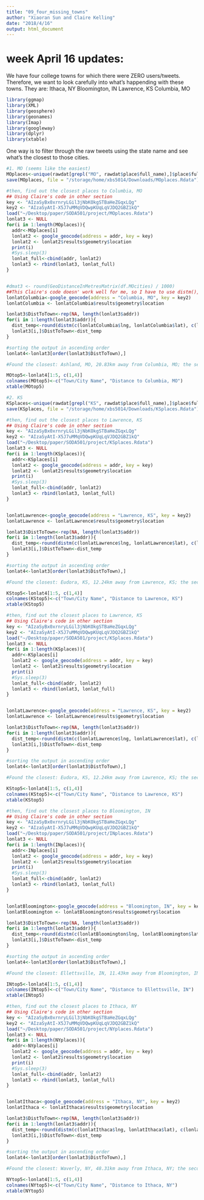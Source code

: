 ```yaml
---
title: "09_four_missing_towns"
author: "Xiaoran Sun and Claire Kelling"
date: "2018/4/16"
output: html_document
---
```


# week April 16 updates:
We have four college towns for which there were ZERO users/tweets. Therefore, we want to look carefully into what's happending with these towns.
They are:
Ithaca, NY
Bloomington, IN
Lawrence, KS
Columbia, MO

```r
library(ggmap)
library(XML)
library(geosphere)
library(geonames)
library(Imap)
library(googleway)
library(dplyr)
library(xtable)
```

One way is to filter through the raw tweets using the state name and see what's the closest to those cities.
```r
#1. MO (seems like the easiest)
MOplaces<-unique(rawdat[grepl("MO", rawdat$place$full_name),]$place$full_name)
save(MOplaces, file = "/storage/home/xbs5014/Downloads/MOplaces.Rdata")
```

```r
#then, find out the closest places to Columbia, MO
## Using Claire's code in other section
key <- "AIzaSyBx0xrnryLGil3jNbKOkgSTBaHeZGqxLQg"
key2 <- "AIzaSyAtI-X5J7uMMqVDQwpKUqLqVJDQ2GBZ1kQ"
load("~/Desktop/paper/SODA501/project/MOplaces.Rdata")
lonlat3 <- NULL
for(i in 1:length(MOplaces)){
  addr<-MOplaces[i]
  lonlat2 <- google_geocode(address = addr, key = key)
  lonlat2 <- lonlat2$results$geometry$location
  print(i)
  #Sys.sleep(3)
  lonlat_full<-cbind(addr, lonlat2)
  lonlat3 <- rbind(lonlat3, lonlat_full)
}


#dmat3 <- round(GeoDistanceInMetresMatrix(df.MOcities) / 1000) 
##This Claire's code doesn' work well for me, so I have to use distm(), which returns results in meters
lonlatColumbia<-google_geocode(address = "Columbia, MO", key = key2)
lonlatColumbia <- lonlatColumbia$results$geometry$location

lonlat3$DistToTown<-rep(NA, length(lonlat3$addr))
for(i in 1:length(lonlat3$addr)){
  dist_temp<-round(distm(c(lonlatColumbia$lng, lonlatColumbia$lat), c(lonlat3[i,]$lng, lonlat3[i,]$lat), fun = distHaversine)/1000, 2)
  lonlat3[i,]$DistToTown<-dist_temp
}

#sorting the output in ascending order
lonlat4<-lonlat3[order(lonlat3$DistToTown),]

#Found the closest: Ashland, MO, 20.83km away from Columbia, MO; the second closest is Centralia, MO, 33.41km away

MOtop5<-lonlat4[1:5, c(1,4)]
colnames(MOtop5)<-c("Town/City Name", "Distance to Columbia, MO")
xtable(MOtop5)

```

```r
#2. KS
KSplaces<-unique(rawdat[grepl("KS", rawdat$place$full_name),]$place$full_name)
save(KSplaces, file = "/storage/home/xbs5014/Downloads/KSplaces.Rdata")
```

```r
#then, find out the closest places to Lawrence, KS
## Using Claire's code in other section
key <- "AIzaSyBx0xrnryLGil3jNbKOkgSTBaHeZGqxLQg"
key2 <- "AIzaSyAtI-X5J7uMMqVDQwpKUqLqVJDQ2GBZ1kQ"
load("~/Desktop/paper/SODA501/project/KSplaces.Rdata")
lonlat3 <- NULL
for(i in 1:length(KSplaces)){
  addr<-KSplaces[i]
  lonlat2 <- google_geocode(address = addr, key = key)
  lonlat2 <- lonlat2$results$geometry$location
  print(i)
  #Sys.sleep(3)
  lonlat_full<-cbind(addr, lonlat2)
  lonlat3 <- rbind(lonlat3, lonlat_full)
}


lonlatLawrence<-google_geocode(address = "Lawrence, KS", key = key2)
lonlatLawrence <- lonlatLawrence$results$geometry$location

lonlat3$DistToTown<-rep(NA, length(lonlat3$addr))
for(i in 1:length(lonlat3$addr)){
  dist_temp<-round(distm(c(lonlatLawrence$lng, lonlatLawrence$lat), c(lonlat3[i,]$lng, lonlat3[i,]$lat), fun = distHaversine)/1000, 2)
  lonlat3[i,]$DistToTown<-dist_temp
}

#sorting the output in ascending order
lonlat4<-lonlat3[order(lonlat3$DistToTown),]

#Found the closest: Eudora, KS, 12.24km away from Lawrence, KS; the second closest is Tonganoxie, KS, 19.97km away

KStop5<-lonlat4[1:5, c(1,4)]
colnames(KStop5)<-c("Town/City Name", "Distance to Lawrence, KS")
xtable(KStop5)

```

```r
#then, find out the closest places to Lawrence, KS
## Using Claire's code in other section
key <- "AIzaSyBx0xrnryLGil3jNbKOkgSTBaHeZGqxLQg"
key2 <- "AIzaSyAtI-X5J7uMMqVDQwpKUqLqVJDQ2GBZ1kQ"
load("~/Desktop/paper/SODA501/project/KSplaces.Rdata")
lonlat3 <- NULL
for(i in 1:length(KSplaces)){
  addr<-KSplaces[i]
  lonlat2 <- google_geocode(address = addr, key = key)
  lonlat2 <- lonlat2$results$geometry$location
  print(i)
  #Sys.sleep(3)
  lonlat_full<-cbind(addr, lonlat2)
  lonlat3 <- rbind(lonlat3, lonlat_full)
}


lonlatLawrence<-google_geocode(address = "Lawrence, KS", key = key2)
lonlatLawrence <- lonlatLawrence$results$geometry$location

lonlat3$DistToTown<-rep(NA, length(lonlat3$addr))
for(i in 1:length(lonlat3$addr)){
  dist_temp<-round(distm(c(lonlatLawrence$lng, lonlatLawrence$lat), c(lonlat3[i,]$lng, lonlat3[i,]$lat), fun = distHaversine)/1000, 2)
  lonlat3[i,]$DistToTown<-dist_temp
}

#sorting the output in ascending order
lonlat4<-lonlat3[order(lonlat3$DistToTown),]

#Found the closest: Eudora, KS, 12.24km away from Lawrence, KS; the second closest is Tonganoxie, KS, 19.97km away

KStop5<-lonlat4[1:5, c(1,4)]
colnames(KStop5)<-c("Town/City Name", "Distance to Lawrence, KS")
xtable(KStop5)

```

```r
#then, find out the closest places to Bloomington, IN
## Using Claire's code in other section
key <- "AIzaSyBx0xrnryLGil3jNbKOkgSTBaHeZGqxLQg"
key2 <- "AIzaSyAtI-X5J7uMMqVDQwpKUqLqVJDQ2GBZ1kQ"
load("~/Desktop/paper/SODA501/project/INplaces.Rdata")
lonlat3 <- NULL
for(i in 1:length(INplaces)){
  addr<-INplaces[i]
  lonlat2 <- google_geocode(address = addr, key = key)
  lonlat2 <- lonlat2$results$geometry$location
  print(i)
  #Sys.sleep(3)
  lonlat_full<-cbind(addr, lonlat2)
  lonlat3 <- rbind(lonlat3, lonlat_full)
}


lonlatBloomington<-google_geocode(address = "Bloomington, IN", key = key2)
lonlatBloomington <- lonlatBloomington$results$geometry$location

lonlat3$DistToTown<-rep(NA, length(lonlat3$addr))
for(i in 1:length(lonlat3$addr)){
  dist_temp<-round(distm(c(lonlatBloomington$lng, lonlatBloomington$lat), c(lonlat3[i,]$lng, lonlat3[i,]$lat), fun = distHaversine)/1000, 2)
  lonlat3[i,]$DistToTown<-dist_temp
}

#sorting the output in ascending order
lonlat4<-lonlat3[order(lonlat3$DistToTown),]

#Found the closest: Ellettsville, IN, 11.43km away from Bloomington, IN; the second closest is Oolitic, IN, 29.44km away

INtop5<-lonlat4[1:5, c(1,4)]
colnames(INtop5)<-c("Town/City Name", "Distance to Ellettsville, IN")
xtable(INtop5)

```

```r
#then, find out the closest places to Ithaca, NY
## Using Claire's code in other section
key <- "AIzaSyBx0xrnryLGil3jNbKOkgSTBaHeZGqxLQg"
key2 <- "AIzaSyAtI-X5J7uMMqVDQwpKUqLqVJDQ2GBZ1kQ"
load("~/Desktop/paper/SODA501/project/NYplaces.Rdata")
lonlat3 <- NULL
for(i in 1:length(NYplaces)){
  addr<-NYplaces[i]
  lonlat2 <- google_geocode(address = addr, key = key)
  lonlat2 <- lonlat2$results$geometry$location
  print(i)
  #Sys.sleep(3)
  lonlat_full<-cbind(addr, lonlat2)
  lonlat3 <- rbind(lonlat3, lonlat_full)
}


lonlatIthaca<-google_geocode(address = "Ithaca, NY", key = key2)
lonlatIthaca <- lonlatIthaca$results$geometry$location

lonlat3$DistToTown<-rep(NA, length(lonlat3$addr))
for(i in 1:length(lonlat3$addr)){
  dist_temp<-round(distm(c(lonlatIthaca$lng, lonlatIthaca$lat), c(lonlat3[i,]$lng, lonlat3[i,]$lat), fun = distHaversine)/1000, 2)
  lonlat3[i,]$DistToTown<-dist_temp
}

#sorting the output in ascending order
lonlat4<-lonlat3[order(lonlat3$DistToTown),]

#Found the closest: Waverly, NY, 48.31km away from Ithaca, NY; the second closest is Vestal, NY, 54.36km away

NYtop5<-lonlat4[1:5, c(1,4)]
colnames(NYtop5)<-c("Town/City Name", "Distance to Ithaca, NY")
xtable(NYtop5)

```


